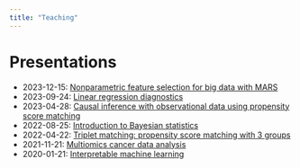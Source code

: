 ```yaml
---
title: "Teaching"
---
```


# Presentations

- 2023-12-15: [Nonparametric feature selection for big data with MARS](./presentations/2023-12-15_mars.html)
- 2023-09-24: [Linear regression diagnostics](./presentations/2023-09-24_regression_diagnostics.html)
- 2023-04-28: [Causal inference with observational data using propensity score matching](./presentations/2023-09-24_causal_inference_matching.html)
- 2022-08-25: [Introduction to Bayesian statistics](./presentations/2022-08-25_Bayesian_stats.pptx)
- 2022-04-22: [Triplet matching: propensity score matching with 3 groups](./presentations/20220422_triplet_matching.pptx)
- 2021-11-21: [Multiomics cancer data analysis](./presentations/2021-11-21_multiomics_cancer.pptx)
- 2020-01-21: [Interpretable machine learning](./presentations/2020-01-21_interpretable_machine_learning.pptx)